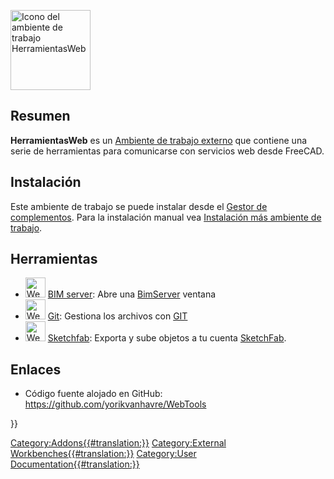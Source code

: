 <languages/>
[[Image:WebTools workbench icon.svg|thumb|128px|Icono del ambiente de trabajo HerramientasWeb]]

==Resumen==
'''HerramientasWeb''' es un [[External workbenches/es|Ambiente de trabajo externo]] que contiene una serie de herramientas para comunicarse con servicios web desde FreeCAD.

==Instalación==

Este ambiente de trabajo se puede instalar desde el [[Std_AddonMgr/es|Gestor de complementos]]. Para la instalación manual vea [[Installing_more_workbenches/es|Instalación más ambiente de trabajo]].

==Herramientas==

* [[Image:WebTools_BimServer.svg|32px]] [[WebTools_BimServer/es|BIM server]]: Abre una [http://www.bimserver.org BimServer] ventana
* [[Image:WebTools_Git.svg|32px]] [[WebTools_Git/es|Git]]: Gestiona los archivos con [https://es.wikipedia.org/wiki/Git GIT]
* [[Image:WebTools_Sketchfab.svg|32px]] [[WebTools_Sketchfab/es|Sketchfab]]: Exporta y sube objetos a tu cuenta [http://www.sketchfab.com SketchFab].

==Enlaces==

*Código fuente alojado en GitHub: https://github.com/yorikvanhavre/WebTools


{{Userdocnavi{{#translation:}}}}
[[Category:Addons{{#translation:}}]]
[[Category:External Workbenches{{#translation:}}]]
[[Category:User Documentation{{#translation:}}]]
{{clear}}